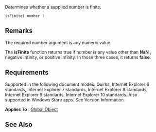 Determines whether a supplied number is finite.

 isFinite( number )

==Remarks==
The required number argument is any numeric value.

The '''isFinite''' function returns true if number is any value other than '''NaN''' , negative infinity, or positive infinity. In those three cases, it returns '''false'''.


==Requirements==
Supported in the following document modes: Quirks, Internet Explorer 6 standards, Internet Explorer 7 standards, Internet Explorer 8 standards, Internet Explorer 9 standards, Internet Explorer 10 standards. Also supported in Windows Store apps. See Version Information.

'''Applies To''' : [[Global|Global Object]]


==See Also==

              
